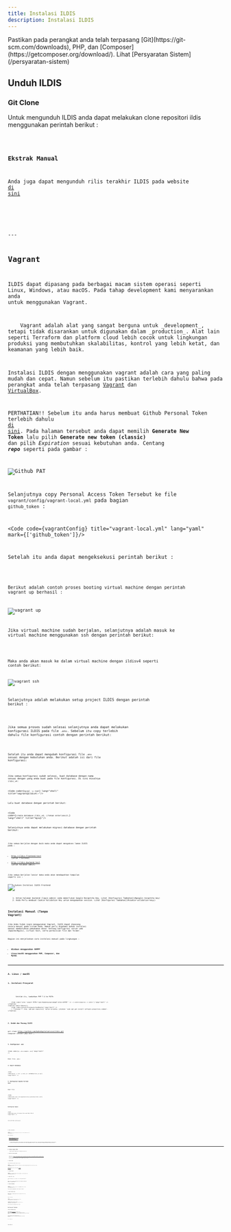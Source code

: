 ```yaml
---
title: Instalasi ILDIS
description: Instalasi ILDIS
---
```



<Aside type="tip">
    Pastikan pada perangkat anda telah terpasang [Git](https://git-scm.com/downloads), PHP, dan
    [Composer](https://getcomposer.org/download/). Lihat [Persyaratan Sistem](/persyaratan-sistem)
</Aside>


## Unduh ILDIS

### Git Clone
Untuk mengunduh ILDIS anda dapat melakukan clone repositori ildis menggunakan perintah berikut :


<Code code={cloneCommand} lang="shell"/>

### Ekstrak Manual
Anda juga dapat mengunduh rilis terakhir ILDIS pada website <a href="https://github.com/bphndigitalservice/ildis/releases" target="_blank">di sini</a>

<br/>
<br/>
---

## Vagrant
ILDIS dapat dipasang pada berbagai macam sistem operasi seperti Linux, Windows, atau macOS. Pada tahap development kami menyarankan anda untuk menggunakan Vagrant.

<Aside type="caution">
    Vagrant adalah alat yang sangat berguna untuk _development_, tetapi tidak disarankan untuk digunakan dalam _production_. Alat lain seperti Terraform dan platform cloud lebih cocok untuk lingkungan produksi yang membutuhkan skalabilitas, kontrol yang lebih ketat, dan keamanan yang lebih baik.
</Aside>

Instalasi ILDIS dengan menggunakan vagrant adalah cara yang paling mudah dan cepat. Namun sebelum itu pastikan terlebih dahulu bahwa pada perangkat anda telah terpasang [Vagrant](https://developer.hashicorp.com/vagrant/install) dan [VirtualBox](https://www.virtualbox.org/wiki/Downloads).


PERTHATIAN!! Sebelum itu anda harus membuat Github Personal Token terlebih dahulu <a href="https://github.com/settings/tokens" target="_blank">di sini</a>. Pada halaman tersebut anda dapat memilih **Generate New Token** lalu pilih **Generate new token (classic)** dan pilih *Expiration* sesuai kebutuhan anda. Centang **_repo_** seperti pada gambar :

![Github PAT](./images/docs/github-new-token.png)

Selanjutnya copy Personal Access Token Tersebut ke file `vagrant/config/vagrant-local.yml` pada bagian `github_token` :

<Code code={vagrantConfig} title="vagrant-local.yml" lang="yaml" mark={['github_token']}/>

Setelah itu anda dapat mengeksekusi perintah berikut :

<Code code={vagrantUp} title="iTerm" lang="shell"/>

Berikut adalah contoh proses booting virtual machine dengan perintah vagrant up berhasil :

![vagrant up](./images/docs/vagrant-up.png)


Jika virtual machine sudah berjalan, selanjutnya adalah masuk ke virtual machine menggunakan ssh dengan perintah berikut:


<Code code={vagrantSsh} title="iTerm" lang="shell"/>

Maka anda akan masuk ke dalam virtual machine dengan ildisv4 seperti contoh berikut:

![vagrant ssh](./images/docs/vagrant-ssh.png)

Selanjutnya adalah melakukan setup project ILDIS dengan perintah berikut :


<Code code={initializeYii2} title="vagrant@ildis4:~" lang="shell"/>

Jika semua proses sudah selesai selanjutnya anda dapat melakukan konfigurasi ILDIS pada file `.env`. Sebelum itu copy terlebih dahulu file konfigurasi contoh dengan perintah berikut:


<Code code={envFileCopy} title="vagrant@ildis4:~" lang="shell"/>

Setelah itu anda dapat mengubah konfigurasi file `.env` sesuai dengan kebutuhan anda. Berikut adalah isi dari file konfigurasi:

<Code code={configExample} lang="text" title=".env" lang="shell"/>

Jika semua konfigurasi sudah selesai, buat database dengan nama sesuai dengan yang anda buat pada file konfigurasi. Di sini misalnya `ildis_v4`:

<Code code={`mysql -u root`} lang="shell" title="vagrant@ildis4:~"/>

Lalu buat database dengan perintah berikut:

<Code code={`create database ildis_v4; //tekan enter\nexit;`} lang="shell" title="mysql"/>


Selanjutnya anda dapat melakukan migrasi database dengan perintah berikut:


<Code code={migrateDatabase} lang="shell" title="vagrant@ildis4:~"/>

Jika semua berjalan dengan baik maka anda dapat mengakses laman ILDIS pada :
- http://ildis-frontend.test (untuk frontend)
- http://ildis-backend.test (untuk halaman admin)

Jika semua berjalan lancar maka anda akan mendapatkan tampilan seperti ini :

![Sukses Instalasi ILDIS Frontend](./images/docs/success-ildis-frontend.png)

<Aside type="caution">
    1. Untuk halaman backend (login admin) anda memerlukan Google Recaptcha Key. Lihat [Konfigurasi Tambahan](#google-recaptcha-key)
    2. Anda Perlu membuat Cookie Validation Key untuk mengamankan session. Lihat [Konfigurasi Tambahan](#cookie-validation-keyy)
</Aside>

## Instalasi Manual (Tanpa Vagrant)

Jika Anda tidak ingin menggunakan Vagrant, ILDIS dapat dipasang secara manual pada sistem Anda. Namun perlu dipahami bahwa instalasi manual membutuhkan pemahaman dasar tentang konfigurasi server web (Apache/Nginx), virtual host, serta permission file dan folder.

Bagian ini menjelaskan cara instalasi manual pada lingkungan :
- **Windows menggunakan XAMPP**
- **Linux/macOS menggunakan PHP, Composer, dan MySQL**

---

### A. Linux / macOS

#### 1. Instalasi Prasyarat


<Tabs>
    <TabItem label="macOS (Homebrew)">
        <Code code={installPrerequisitesMac} lang="shell" />
        Setelah itu, tambahkan PHP 7.4 ke PATH:

        <Code code={`echo 'export PATH="/opt/homebrew/opt/php@7.4/bin:$PATH"' >> ~/.zshrc\nsource ~/.zshrc`} lang="shell" />
    </TabItem>
    <TabItem label="Ubuntu">
        <Code code={installPrerequisitesUbuntu} lang="shell" />
        > **Catatan:** Jika `add-apt-repository` belum tersedia, jalankan `sudo apt-get install software-properties-common`.
    </TabItem>
</Tabs>

#### 2. Unduh dan Pasang ILDIS

git clone https://github.com/bphndigitalservice/ildis.git
composer install
php init`;

<Code code={cloneCommandLinuxMac} lang="shell" />

#### 3. Konfigurasi .env

<Code code={`cp .env.example .env`} lang="shell" />

Edit file .env:
<Code code={databaseConfiguration} lang="env" title=".env" />

#### 4. Import Database

<Code code={`mysql -u root -p ildis_v4 < DATABASE/ildis_v4.sql`} lang="shell" />

#### 5. Konfigurasi Apache Virtual Host

Buat file:

<Code code={`sudo nano /etc/apache2/sites-available/ildis.conf`} lang="shell" />

<Code code={apache} lang="apache" />

#### Konfigurasi Nginx

<Code code={`sudo nano /etc/nginx/sites-available/ildis`} lang="shell" />

<Code code={nginx} lang="nginx" title="nginx" />

Lalu aktifkan config-nya:

<Tabs>
    <TabItem label="macOS">
        <Code code={`sudo brew services restart nginx`} lang="shell" />
    </TabItem>
    <TabItem label="Ubuntu">
        <Code code={`sudo systemctl restart nginx`} lang="shell" />
    </TabItem>
</Tabs>

#### 6. Edit /etc/hosts

<Code code={`127.0.0.1 ildis-frontend.test
127.0.0.1 ildis-backend.test\n
`} lang="hosts" />

Akses Aplikasi :

- http://ildis-frontend.test (untuk frontend)
- http://ildis-backend.test (untuk halaman admin)


<Aside type="caution">
    1. Untuk halaman backend (login admin) anda memerlukan Google Recaptcha Key. Lihat [Konfigurasi Tambahan](#google-recaptcha-key)
    2. Anda Perlu membuat Cookie Validation Key untuk mengamankan session. Lihat [Konfigurasi Tambahan](#cookie-validation-keyy)
</Aside>

<br/>
<br/>

---


### B. Windows dengan XAMPP

<Aside type="caution">
    Jangan gunakan XAMPP pada lingkungan production.
</Aside>

#### 1. Unduh dan Pasang XAMPP

- Unduh dari [https://www.apachefriends.org/index.html](https://www.apachefriends.org/index.html)
- Install dengan pilihan default
- Aktifkan Apache dan MySQL melalui XAMPP Control Panel

#### 2. Unduh ILDIS

Clone ILDIS ke dalam folder `htdocs`:

<Code code={`cd C:\\xampp\\htdocs\ngit clone https://github.com/bphndigitalservice/ildis.git ildis`} lang="shell" />

Atau ekstrak file rilis dari [GitHub Releases](https://github.com/bphndigitalservice/ildis/releases)

#### 3. Setup Proyek

<Code code={`cd C:\\xampp\\htdocs\\ildis\ncomposer install\nphp init`} lang="powershell" />

#### 4. Buat File .env

<Code code={`copy .env.example .env`} lang="powershell" />

Edit file `.env` dan sesuaikan nilai dengan kredensial MySQL / MariaDB anda.

#### 5. Import Database

<Code code={`mysql -u root -p ildis_v4 < DATABASE/ildis_v4.sql`} lang="powershell" />

Atau gunakan phpMyAdmin untuk import manual.

#### 6. Buat Virtual Host

Edit file `C:\xampp\apache\conf\extra\httpd-vhosts.conf`,  tambahkan :


<Code code={apache} lang="apache" title="httpd-vhosts.conf"  />

Edit file hosts:

<Code code={`C:\\Windows\\System32\\drivers\\etc\\hosts`} lang="powershell" title="hosts" />

Tambahkan baris berikut:
<Code code={`127.0.0.1 ildis-frontend.test ildis-backend.test`} lang="text" title="hosts" />

Restart Apache dari XAMPP Control Panel.


## Konfigurasi Tambahan

### Cookie Validation Key

Pada halaman [konfigurasi](/konfigurasi) terdapat entry `COOKIE_VALIDATION_KEY_BE` dan `COOKIE_VALIDATION_KEY_FE` kedua entry tersebut harus diisi untuk validasi cookie agar mekanisme keamanan dapat berjalan dengan benar.

Untuk generate `COOKIE_VALIDATION_KEY_BE` / `COOKIE_VALIDATION_KEY_FE` anda dapat mengeksekusi perintah berikut :


<Code code={configCookie} title=".env" lang="text" mark={highlights} />

php -r $phpScript`


<Tabs>
    <TabItem label="Linux / macOS">
        <Code code={generateKey} title="bash" lang="shell" />
    </TabItem>
    <TabItem label="Windows">
        <Code code={generateKeyPowershell} title="cmd" lang="powershell" />
    </TabItem>
</Tabs>


### Google Recaptcha Key





